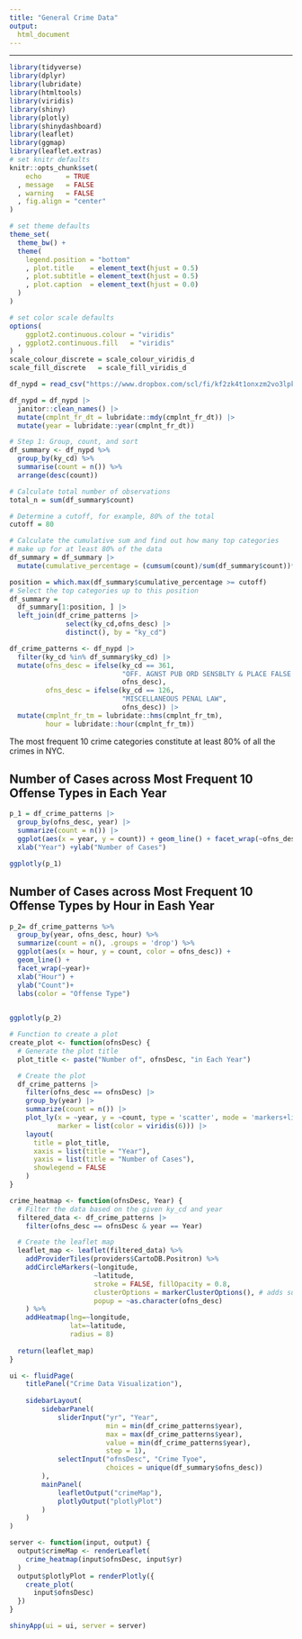 ```yaml
---
title: "General Crime Data"
output: 
  html_document
---
```


------------------------------------------------------------------------

```r
library(tidyverse)
library(dplyr)
library(lubridate)
library(htmltools)
library(viridis)
library(shiny)
library(plotly)
library(shinydashboard)
library(leaflet)
library(ggmap)
library(leaflet.extras)
# set knitr defaults
knitr::opts_chunk$set(
    echo      = TRUE
  , message   = FALSE
  , warning   = FALSE
  , fig.align = "center"
)

# set theme defaults
theme_set(
  theme_bw() +
  theme(
    legend.position = "bottom"
    , plot.title    = element_text(hjust = 0.5)
    , plot.subtitle = element_text(hjust = 0.5)    
    , plot.caption  = element_text(hjust = 0.0)
  )
)

# set color scale defaults
options(
    ggplot2.continuous.colour = "viridis"
  , ggplot2.continuous.fill   = "viridis"
)
scale_colour_discrete = scale_colour_viridis_d
scale_fill_discrete   = scale_fill_viridis_d
```

```r
df_nypd = read_csv("https://www.dropbox.com/scl/fi/kf2zk4t1onxzm2vo3lpkq/NYPD_Complaint_Data_Historic.csv?rlkey=ly36vi9v66sno80eir6rohlwn&dl=1", na = "(null)")
```

```r
df_nypd = df_nypd |> 
  janitor::clean_names() |> 
  mutate(cmplnt_fr_dt = lubridate::mdy(cmplnt_fr_dt)) |> 
  mutate(year = lubridate::year(cmplnt_fr_dt))
```

```r
# Step 1: Group, count, and sort
df_summary <- df_nypd %>%
  group_by(ky_cd) %>%
  summarise(count = n()) %>%
  arrange(desc(count))

# Calculate total number of observations
total_n = sum(df_summary$count)

# Determine a cutoff, for example, 80% of the total
cutoff = 80

# Calculate the cumulative sum and find out how many top categories 
# make up for at least 80% of the data
df_summary = df_summary |> 
  mutate(cumulative_percentage = (cumsum(count)/sum(df_summary$count))*100)

position = which.max(df_summary$cumulative_percentage >= cutoff)
# Select the top categories up to this position
df_summary =
  df_summary[1:position, ] |> 
  left_join(df_crime_patterns |> 
              select(ky_cd,ofns_desc) |> 
              distinct(), by = "ky_cd") 
```

```r
df_crime_patterns <- df_nypd |> 
  filter(ky_cd %in% df_summary$ky_cd) |> 
  mutate(ofns_desc = ifelse(ky_cd == 361, 
                            "OFF. AGNST PUB ORD SENSBLTY & PLACE FALSE BOMB", 
                            ofns_desc),
         ofns_desc = ifelse(ky_cd == 126, 
                            "MISCELLANEOUS PENAL LAW", 
                            ofns_desc)) |> 
  mutate(cmplnt_fr_tm = lubridate::hms(cmplnt_fr_tm),
         hour = lubridate::hour(cmplnt_fr_tm))
```
The most frequent 10 crime categories constitute at least 80% of all the crimes in NYC.

## Number of Cases across Most Frequent 10 Offense Types in Each Year

```r
p_1 = df_crime_patterns |>
  group_by(ofns_desc, year) |> 
  summarize(count = n()) |> 
  ggplot(aes(x = year, y = count)) + geom_line() + facet_wrap(~ofns_desc)+
  xlab("Year") +ylab("Number of Cases")
```

```r
ggplotly(p_1)
```

## Number of Cases across Most Frequent 10 Offense Types by Hour in Eash Year
```r
p_2= df_crime_patterns %>%
  group_by(year, ofns_desc, hour) %>%
  summarize(count = n(), .groups = 'drop') %>%
  ggplot(aes(x = hour, y = count, color = ofns_desc)) +
  geom_line() +
  facet_wrap(~year)+
  xlab("Hour") +
  ylab("Count")+
  labs(color = "Offense Type")
  
```

```r
ggplotly(p_2)
```


```r
# Function to create a plot
create_plot <- function(ofnsDesc) {
  # Generate the plot title
  plot_title <- paste("Number of", ofnsDesc, "in Each Year")

  # Create the plot
  df_crime_patterns |>
    filter(ofns_desc == ofnsDesc) |>
    group_by(year) |>
    summarize(count = n()) |>
    plot_ly(x = ~year, y = ~count, type = 'scatter', mode = 'markers+lines', 
            marker = list(color = viridis(6))) |>
    layout(
      title = plot_title,
      xaxis = list(title = "Year"),
      yaxis = list(title = "Number of Cases"),
      showlegend = FALSE
    )
}
```

```r
crime_heatmap <- function(ofnsDesc, Year) {
  # Filter the data based on the given ky_cd and year
  filtered_data <- df_crime_patterns |> 
    filter(ofns_desc == ofnsDesc & year == Year)

  # Create the leaflet map
  leaflet_map <- leaflet(filtered_data) %>%
    addProviderTiles(providers$CartoDB.Positron) %>%
    addCircleMarkers(~longitude,
                     ~latitude,
                     stroke = FALSE, fillOpacity = 0.8,
                     clusterOptions = markerClusterOptions(), # adds summary circles
                     popup = ~as.character(ofns_desc)
    ) %>% 
    addHeatmap(lng=~longitude,
               lat=~latitude,
               radius = 8)
  
  return(leaflet_map)
}
```

```r
ui <- fluidPage(
    titlePanel("Crime Data Visualization"),
    
    sidebarLayout(
        sidebarPanel(
            sliderInput("yr", "Year", 
                        min = min(df_crime_patterns$year), 
                        max = max(df_crime_patterns$year), 
                        value = min(df_crime_patterns$year),
                        step = 1),
            selectInput("ofnsDesc", "Crime Tyoe",
                        choices = unique(df_summary$ofns_desc))
        ),
        mainPanel(
            leafletOutput("crimeMap"),
            plotlyOutput("plotlyPlot")
        )
    )
)

server <- function(input, output) {
  output$crimeMap <- renderLeaflet(
    crime_heatmap(input$ofnsDesc, input$yr)
  )
  output$plotlyPlot = renderPlotly({
    create_plot(
      input$ofnsDesc)
  })
}

```

```r
shinyApp(ui = ui, server = server)
```
